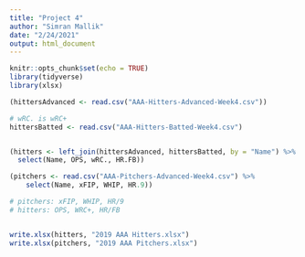 ```yaml
---
title: "Project 4"
author: "Simran Mallik"
date: "2/24/2021"
output: html_document
---
```


```r
knitr::opts_chunk$set(echo = TRUE)
library(tidyverse)
library(xlsx)
```
```r

(hittersAdvanced <- read.csv("AAA-Hitters-Advanced-Week4.csv"))

# wRC. is wRC+
hittersBatted <- read.csv("AAA-Hitters-Batted-Week4.csv")


(hitters <- left_join(hittersAdvanced, hittersBatted, by = "Name") %>%
  select(Name, OPS, wRC., HR.FB))

(pitchers <- read.csv("AAA-Pitchers-Advanced-Week4.csv") %>%
    select(Name, xFIP, WHIP, HR.9))

# pitchers: xFIP, WHIP, HR/9
# hitters: OPS, WRC+, HR/FB


write.xlsx(hitters, "2019 AAA Hitters.xlsx")
write.xlsx(pitchers, "2019 AAA Pitchers.xlsx")
```